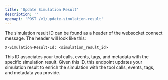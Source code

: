 ```yaml
---
title: 'Update Simulation Result'
description: ''
openapi: 'POST /v1/update-simulation-result'
---
```


The simulation result ID can be found as a header of the websocket connect message. The header will look like this: 

`X-Simulation-Result-Id: <simulation_result_id>`

This ID associates your tool calls, events, tags, and metadata with the specific simulation result.
Given this ID, this endpoint updates your simulation result to enrich the simulation with the tool calls, events, tags, and metadata you provide.